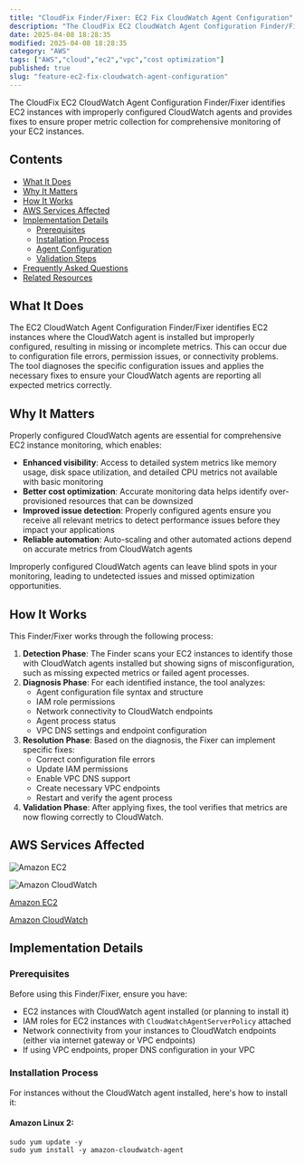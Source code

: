 ```yaml
---
title: "CloudFix Finder/Fixer: EC2 Fix CloudWatch Agent Configuration"
description: "The CloudFix EC2 CloudWatch Agent Configuration Finder/Fixer identifies EC2 instances with improperly configured CloudWatch agents and provides fixes to ensure..."
date: 2025-04-08 18:28:35
modified: 2025-04-08 18:28:35
category: "AWS"
tags: ["AWS","cloud","ec2","vpc","cost optimization"]
published: true
slug: "feature-ec2-fix-cloudwatch-agent-configuration"
---
```


The CloudFix EC2 CloudWatch Agent Configuration Finder/Fixer identifies EC2 instances with improperly configured CloudWatch agents and provides fixes to ensure proper metric collection for comprehensive monitoring of your EC2 instances.

## Contents

-   [What It Does](#what-it-does)
-   [Why It Matters](#why-it-matters)
-   [How It Works](#how-it-works)
-   [AWS Services Affected](#aws-services)
-   [Implementation Details](#implementation)
    -   [Prerequisites](#prerequisites)
    -   [Installation Process](#installation)
    -   [Agent Configuration](#configuration)
    -   [Validation Steps](#validation)
-   [Frequently Asked Questions](#faq)
-   [Related Resources](#resources)

## What It Does

The EC2 CloudWatch Agent Configuration Finder/Fixer identifies EC2 instances where the CloudWatch agent is installed but improperly configured, resulting in missing or incomplete metrics. This can occur due to configuration file errors, permission issues, or connectivity problems. The tool diagnoses the specific configuration issues and applies the necessary fixes to ensure your CloudWatch agents are reporting all expected metrics correctly.

## Why It Matters

Properly configured CloudWatch agents are essential for comprehensive EC2 instance monitoring, which enables:

-   **Enhanced visibility**: Access to detailed system metrics like memory usage, disk space utilization, and detailed CPU metrics not available with basic monitoring
-   **Better cost optimization**: Accurate monitoring data helps identify over-provisioned resources that can be downsized
-   **Improved issue detection**: Properly configured agents ensure you receive all relevant metrics to detect performance issues before they impact your applications
-   **Reliable automation**: Auto-scaling and other automated actions depend on accurate metrics from CloudWatch agents

Improperly configured CloudWatch agents can leave blind spots in your monitoring, leading to undetected issues and missed optimization opportunities.

## How It Works

This Finder/Fixer works through the following process:

1.  **Detection Phase**: The Finder scans your EC2 instances to identify those with CloudWatch agents installed but showing signs of misconfiguration, such as missing expected metrics or failed agent processes.
2.  **Diagnosis Phase**: For each identified instance, the tool analyzes:
    -   Agent configuration file syntax and structure
    -   IAM role permissions
    -   Network connectivity to CloudWatch endpoints
    -   Agent process status
    -   VPC DNS settings and endpoint configuration
3.  **Resolution Phase**: Based on the diagnosis, the Fixer can implement specific fixes:
    -   Correct configuration file errors
    -   Update IAM permissions
    -   Enable VPC DNS support
    -   Create necessary VPC endpoints
    -   Restart and verify the agent process
4.  **Validation Phase**: After applying fixes, the tool verifies that metrics are now flowing correctly to CloudWatch.

## AWS Services Affected

![Amazon EC2](/media/uploads/EC2.svg)

![Amazon CloudWatch](/media/uploads/CloudWatch.svg)

[Amazon EC2](https://docs.aws.amazon.com/AWSEC2/latest/UserGuide/concepts.html)

[Amazon CloudWatch](https://docs.aws.amazon.com/AmazonCloudWatch/latest/monitoring/WhatIsCloudWatch.html)

## Implementation Details

### Prerequisites

Before using this Finder/Fixer, ensure you have:

-   EC2 instances with CloudWatch agent installed (or planning to install it)
-   IAM roles for EC2 instances with `CloudWatchAgentServerPolicy` attached
-   Network connectivity from your instances to CloudWatch endpoints (either via internet gateway or VPC endpoints)
-   If using VPC endpoints, proper DNS configuration in your VPC

### Installation Process

For instances without the CloudWatch agent installed, here's how to install it:

#### Amazon Linux 2:

```
sudo yum update -y
sudo yum install -y amazon-cloudwatch-agent
```
